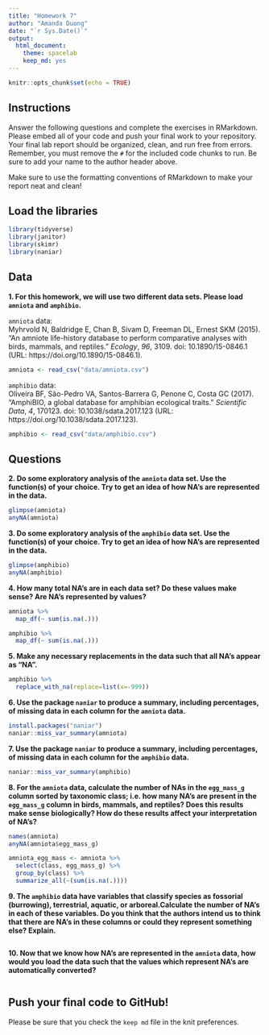 ```yaml
---
title: "Homework 7"
author: "Amanda Duong"
date: "`r Sys.Date()`"
output:
  html_document: 
    theme: spacelab
    keep_md: yes
---
```


```r
knitr::opts_chunk$set(echo = TRUE)
```

## Instructions
Answer the following questions and complete the exercises in RMarkdown. Please embed all of your code and push your final work to your repository. Your final lab report should be organized, clean, and run free from errors. Remember, you must remove the `#` for the included code chunks to run. Be sure to add your name to the author header above.  

Make sure to use the formatting conventions of RMarkdown to make your report neat and clean!  

## Load the libraries
```r
library(tidyverse)
library(janitor)
library(skimr)
library(naniar)
``` 

## Data
**1. For this homework, we will use two different data sets. Please load `amniota` and `amphibio`.**  

`amniota` data:  
Myhrvold N, Baldridge E, Chan B, Sivam D, Freeman DL, Ernest SKM (2015). “An amniote life-history
database to perform comparative analyses with birds, mammals, and reptiles.” _Ecology_, *96*, 3109.
doi: 10.1890/15-0846.1 (URL: https://doi.org/10.1890/15-0846.1).
```r
amniota <- read_csv("data/amniota.csv")
```

`amphibio` data:  
Oliveira BF, São-Pedro VA, Santos-Barrera G, Penone C, Costa GC (2017). “AmphiBIO, a global database
for amphibian ecological traits.” _Scientific Data_, *4*, 170123. doi: 10.1038/sdata.2017.123 (URL:
https://doi.org/10.1038/sdata.2017.123).
```r
amphibio <- read_csv("data/amphibio.csv")
```

## Questions  
**2. Do some exploratory analysis of the `amniota` data set. Use the function(s) of your choice. Try to get an idea of how NA's are represented in the data.**  
```r
glimpse(amniota)
anyNA(amniota)
```

**3. Do some exploratory analysis of the `amphibio` data set. Use the function(s) of your choice. Try to get an idea of how NA's are represented in the data.**  
```r
glimpse(amphibio)
anyNA(amphibio)
```

**4. How many total NA's are in each data set? Do these values make sense? Are NA's represented by values?**   
```r
amniota %>% 
  map_df(~ sum(is.na(.)))
```
```r
amphibio %>% 
  map_df(~ sum(is.na(.)))
```

**5. Make any necessary replacements in the data such that all NA's appear as "NA".**   
```r
amphibio %>% 
  replace_with_na(replace=list(x=-999))
```

**6. Use the package `naniar` to produce a summary, including percentages, of missing data in each column for the `amniota` data.**  
```r
install.packages("naniar")
naniar::miss_var_summary(amniota)
```

**7. Use the package `naniar` to produce a summary, including percentages, of missing data in each column for the `amphibio` data.**
```r
naniar::miss_var_summary(amphibio)
```

**8. For the `amniota` data, calculate the number of NAs in the `egg_mass_g` column sorted by taxonomic class; i.e. how many NA's are present in the `egg_mass_g` column in birds, mammals, and reptiles? Does this results make sense biologically? How do these results affect your interpretation of NA's?**  
```r
names(amniota)
anyNA(amniota$egg_mass_g)
```
```r
amniota_egg_mass <- amniota %>%
  select(class, egg_mass_g) %>%
  group_by(class) %>%
  summarize_all(~(sum(is.na(.))))
```

**9. The `amphibio` data have variables that classify species as fossorial (burrowing), terrestrial, aquatic, or arboreal.Calculate the number of NA's in each of these variables. Do you think that the authors intend us to think that there are NA's in these columns or could they represent something else? Explain.**
```r

```

**10. Now that we know how NA's are represented in the `amniota` data, how would you load the data such that the values which represent NA's are automatically converted?**
```r

```

## Push your final code to GitHub!
Please be sure that you check the `keep md` file in the knit preferences.  